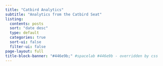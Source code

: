 ```yaml
---
title: "Catbird Analytics"
subtitle: "Analytics from the Catbird Seat"
listing:
  contents: posts
  sort: "date desc"
  type: default
  categories: true
  sort-ui: false
  filter-ui: false
page-layout: full
title-block-banner: "#446e9b;" #spacelab #446e9b - overridden by css
---
```

